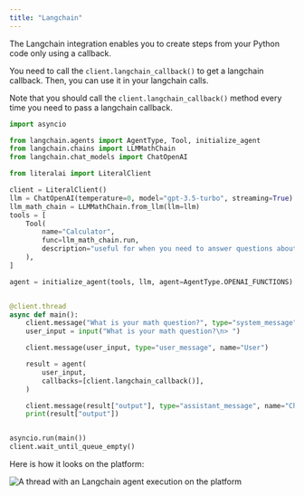 ```yaml
---
title: "Langchain"
---
```


The Langchain integration enables you to create steps from your Python code only using a callback.

You need to call the `client.langchain_callback()` to get a langchain callback. Then, you can use it in your langchain calls.

Note that you should call the `client.langchain_callback()` method every time you need to pass a langchain callback.

```python
import asyncio

from langchain.agents import AgentType, Tool, initialize_agent
from langchain.chains import LLMMathChain
from langchain.chat_models import ChatOpenAI

from literalai import LiteralClient

client = LiteralClient()
llm = ChatOpenAI(temperature=0, model="gpt-3.5-turbo", streaming=True)
llm_math_chain = LLMMathChain.from_llm(llm=llm)
tools = [
    Tool(
        name="Calculator",
        func=llm_math_chain.run,
        description="useful for when you need to answer questions about math",
    ),
]

agent = initialize_agent(tools, llm, agent=AgentType.OPENAI_FUNCTIONS)


@client.thread
async def main():
    client.message("What is your math question?", type="system_message", name="Chatbot")
    user_input = input("What is your math question?\n> ")

    client.message(user_input, type="user_message", name="User")

    result = agent(
        user_input,
        callbacks=[client.langchain_callback()],
    )

    client.message(result["output"], type="assistant_message", name="Chatbot")
    print(result["output"])


asyncio.run(main())
client.wait_until_queue_empty()
```

Here is how it looks on the platform:

<Frame>
  <img
    src="/images/langchain-callback.png"
    alt="A thread with an Langchain agent execution on the platform"
  />
</Frame>
